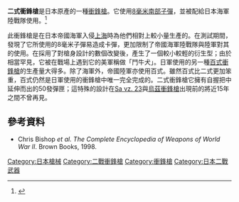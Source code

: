 {{noteTA
|G1=軍事
|G2=長度單位
|G3=Firearms
}}
{{Infobox Weapon
|name=二式衝鋒槍
|image= Japanese smg prototype.jpg
|image_size= 300px
|caption=二式衝鋒槍
|origin={{flagcountry|Empire of Japan}}
|type=[[衝鋒槍|衝鋒槍]]
<!-- Type selection -->
|is_ranged=yes
<!-- Service history -->
|service=1935—1945年
|used_by=[[File:Naval_Ensign_of_Japan.svg|22px]][[日本帝國海軍|日本帝國海軍]]
|wars=[[第二次中日戰爭|第二次中日戰爭]]、[[第二次世界大戰|第二次世界大戰]]
<!-- Production history -->
|designer=[[南部麒次郎|南部麒次郎]]
|design_date=1935年
|manufacturer=
|number= 
|variants= 
<!-- General specifications -->
|weight=空槍：3.37公斤（7.4磅）<br/>裝彈：4.39公斤（9.8磅）
|length=896毫米（35英吋）
|part_length=228毫米（9.0英吋）
<!-- Ranged weapon specifications --> 
|cartridge=[[8×22mm南部彈|8毫米南部子彈]]
|caliber=8毫米
|mode= 半自動、全自動，可[[擊發調變槍械|擊發調變]]
|action=[[反沖作用_(槍械)|反衝作用]]
|rate= 800發／分鐘
|velocity=
|range= 
|max_range= 
|feed=50發[[彈匣|彈匣]]<ref>{{Cite web |url=http://www.dragonsoffire.com/Type-II--Model-A.php |title=存档副本 |accessdate=2010-08-09 |archive-date=2020-10-07 |archive-url=https://web.archive.org/web/20201007173002/http://www.dragonsoffire.com/Type-II--Model-A.php |dead-url=no }}</ref>
|sights= [[機械瞄具|機械瞄具]]
}}

'''二式衝鋒槍'''是日本原產的一種[[衝鋒槍|衝鋒槍]]。它使用[[8×22mm南部彈|8毫米南部子彈]]，並被配給日本海軍陸戰隊使用。<ref name="dragon">{{cite web |url=http://dragonsoffire.com/NambuPistols.htm |title=存档副本 |accessdate=2008-12-12 |deadurl=yes |archiveurl=https://web.archive.org/web/20081013113853/http://dragonsoffire.com/NambuPistols.htm |archivedate=2008-10-13 }}</ref> 

此衝鋒槍是在日本帝國海軍入侵[[上海|上海]]時為他們相對上較小量生產的。在測試期間，發現了它所使用的8毫米子彈易造成卡彈，更加限制了帝國海軍陸戰隊與陸軍對其的使用。在採用了對槍身設計的數個改變後，產生了一個較小較輕的衍生型；由於相當罕見，它被在戰場上遇到它的美軍稱做「鬥牛犬」。日軍使用的另一種[[百式衝鋒槍|百式衝鋒槍]]的生產量大得多。除了海軍外，帝國陸軍亦使用百式。雖然百式比二式更加笨重，百式仍然是日軍使用的衝鋒槍中唯一完全完成的。二式衝鋒槍它擁有自握把中延伸而出的50發彈匣；這特殊的設計在[[CZ_25冲锋枪|Sa vz. 23]]與[[烏茲衝鋒槍|烏茲衝鋒槍]]出現前的將近15年之間不曾再見。

==參考資料==
{{reflist}}
*Chris Bishop ''et al.'' ''The Complete Encyclopedia of Weapons of World War II''. Brown Books, 1998.

{{第二次世界大戰日本步兵火器}}

[[Category:日本槍械|Category:日本槍械]]
[[Category:二戰衝鋒槍|Category:二戰衝鋒槍]]
[[Category:衝鋒槍|Category:衝鋒槍]]
[[Category:日本二戰武器|Category:日本二戰武器]]